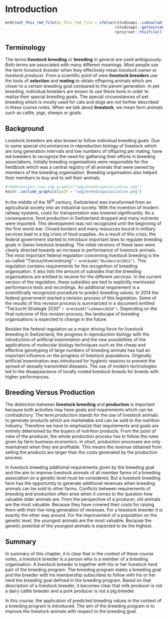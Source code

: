 # Introduction {#gel-intro}
```r
mrmt$set_this_rmd_file(ps_this_rmd_file = ifelse(rstudioapi::isAvailable(), 
                                                 rstudioapi::getSourceEditorContext()$path, 
                                                 rprojroot::thisfile()))
```


## Terminology {#gel-intro-terminology}
The terms __livestock breeding__ or __breeding__ in general are used ambiguously. Both terms are associated with many different meanings. Most people use the term _livestock breeder_ when they effectively mean _livestock owner_ or _livestock producer_. From a scientific point of view __livestock breeders__ use the tools of __selection__ and __mating__ to obtain offspring animals which are closer to a certain breeding goal compared to the parent generation. In pet breeding, individual breeders are known to use these tools in order to realize their special breeding goals. The special circumstances of pet breeding which is mostly used for cats and dogs are not further described in these course notes. When we talk about __livestock__, we mean farm animals such as cattle, pigs, sheeps or goats.


## Background {#gel-intro-background}
Livestock breeders are also known to follow individual breeding goals. Due to some special circumstances in reproduction biology of livestock which are long generation intervals and low numbers of offspring per mating, have led breeders to recognize the need for gathering their efforts in breeding associations. Initially breeding organisations were responsible for the herdbook which was a central registry of all animals that were owned by members of the breeding organisation. Breeding organisation also helped their members to buy and to sell their animals. 

```r
#rmddochelper::use_odg_graphic("odg/breedingassociation.odg")
knitr::include_graphics(path = "odg/breedingassociation.png")
```
 
In the middle of the $19^{th}$ century, Switzerland was transformed from an agricultural society into an industrial society. With the invention of modern railway systems, costs for transportation was lowered significantly. As a consequence, food production in Switzerland dropped and many nutrients were imported. This development was not recognized until the beginning of the first world war. Closed borders and many resources bound in military services lead to a big crisis of food supplies. As a result of this crisis, the federal government started to introduce important laws to regulate breeding goals in Swiss livestock breeding. The initial versions of these laws were clearly directed towards an increase in performance of livestock animals. The most important federal regulation concerning livestock breeding is the so-called "Tierzuchtverordnung" `r mrmt$add("Bundesrat2012")`. This regulation contains requirements for the recognition of breeding organisation. It also lists the amount of subsides that the breeding organisations are entitled to receive for the different services. In the current version of the regulation, these subsidies are tied to explicitly mentioned performance tests and recordings. An additional requirement is a scientifically recognized procedure to predict breeding values. In 2014 the federal government started a revision process of this legislation. Some of the results of this revision process is summarized in a document entitled "Tierzucht Strategie 2030" `r mrmt$add("Lehmann2018")`. Depending on the final outcome of this revision process, the landscape of breeding organisations is expected to change in the future. 

Besides the federal regulation as a major driving force for livestock breeding in Switzerland, the progress in reproduction biology with the introduction of artificial insemination and the new possibilities of the applications of molecular biology techniques such as the cheap and effective genotyping of large numbers of breeding animals has had an important influence on the progress of livestock populations. Originally artificial insemination was introduced for hygienic reasons to prevent the spread of sexually transmitted diseases. The use of modern technologies led to the disappearance of locally rooted livestock breeds for breeds with higher performances. 


## Breeding Versus Production {#gel-intro-breedingvsproduction}
The distinction between __livestock breeding__ and __production__ is important because both activities may have goals and requirements which can be contradictory. The term _production_ stands for the use of livestock animals to generate products which are marketable and can be sold to the nutrition industry. Therefore we have to emphasize that requirements and goals are entirely determined by the buyers of nutrition products. From the point of view of the producer, the whole production process has to follow the rules given by farm business economics. In short, production processes are only maintained when they are profitable. This means the revenue obtained from selling the products are larger than the costs generated by the production process.

In livestock breeding additional requirements given by the breeding goal and the aim to improve livestock animals of all member farms of a breeding association on a genetic level must be considered. But a livestock breeding farm has the opportunity to generate additional revenues when breeding animals can be sold to other farms. Conflicts between requirements of breeding and production often arise when it comes to the question how valuable older animals are. From the perspective of a producer, old animals are the most valuable. Because they have covered their costs for raising them with their live-long generation of revenues. For a livestock breeder it is exactly the other way around. For the improvement of a population on the genetic level, the youngest animals are the most valuable. Because the genetic potential of the youngest animals is expected to be the highest.


## Summary {#gel-intro-summary}
In summary of this chapter, it is clear that in the context of these course notes, a livestock breeder is a person who is a member of a breeding organisation. A livestock breeder is together with his or her livestock herd part of the breeding program. The breeding program states a breeding goal and the breeder with his membership subscribes to follow with his or her herd the breeding goal defined in the breeding program. Based on that description of a livestock breeder, it becomes clear that milk producer is not a dairy cattle breeder and a pork producer is not a pig breeder. 

In this course, the application of predicted breeding values in the context of a breeding program is introduced. The aim of the breeding program is to improve the livestock animals with respect to the breeding goal.
 







